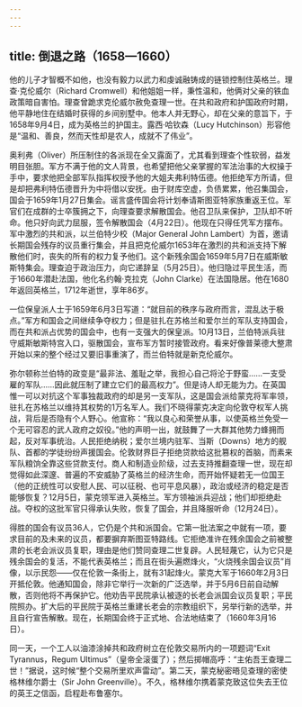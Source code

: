 ```yaml
---
---
---
```

title: 倒退之路（1658—1660）
---




他的儿子才智概不如他，也没有毅力以武力和虔诚融铸成的链锁控制住英格兰。理查·克伦威尔（Richard Cromwell）和他姐姐一样，秉性温和，他俩对父亲的铁血政策暗自害怕。理查曾跪求克伦威尔赦免查理一世。在共和政府和护国政府时期，他平静地住在结婚时获得的乡间别墅中。他本人并无野心，却在父亲的意旨下，于1658年9月4日，成为英格兰的护国主。露西·哈钦森（Lucy Hutchinson）形容他是“温和、善良，然而天性却是农人，成就不了伟业”。

奥利弗（Oliver）所压制住的各派现在全又露面了，尤其看到理查个性软弱，益发明目张胆。军方不满于他的文人背景，也希望把他父亲掌握的军法治事的大权操于手中，要求他把全部军队指挥权授予他的大姐夫弗利特伍德。他拒绝军方所请，但是却把弗利特伍德晋升为中将借以安抚。由于财库空虚，负债累累，他召集国会，国会于1659年1月27日集会。谣言盛传国会将计划奉请斯图亚特家族重返王位。军官们在成群的士卒簇拥之下，向理查要求解散国会。他召卫队来保护，卫队却不听命。他只好向武力屈服，签令解散国会（4月22日）。他现在只得任凭军方摆布。军中激烈的共和派，以兰伯特少校（Major General John Lambert）为首，邀请长期国会残存的议员重行集会，并且把克伦威尔1653年在激烈的共和派支持下解散他们时，丧失的所有的权力复予他们。这个新残余国会1659年5月7日在威斯敏斯特集会。理查迫于政治压力，向它递辞呈（5月25日）。他归隐过平民生活，而于1660年潜赴法国，他化名约翰·克拉克（John Clarke）在法国隐居。他在1680年返回英格兰，1712年逝世，享年86岁。

一位保皇派人士于1659年6月3日写道：“就目前的秩序与政府而言，混乱达于极点。”军方和国会之间继续争夺权力；但是驻扎在苏格兰和爱尔兰的军队支持国会，而在共和派占优势的国会中，也有一支强大的保皇派。10月13日，兰伯特派兵驻守威斯敏斯特宫入口，驱散国会，宣布军方暂时接管政府。看来好像普莱德大整肃开始以来的整个经过又要旧事重演了，而兰伯特就是新克伦威尔。

弥尔顿称兰伯特的政变是“最非法、羞耻之举，我担心自己将沦于野蛮……一支受雇的军队……因此就压制了建立它们的最高权力”。但是诗人却无能为力。在英国惟一可以对抗这个军事独裁政府的却是另一支军队，这是国会派给蒙克将军率领，驻扎在苏格兰以维持其权势的1万名军人。我们不晓得蒙克决定向伦敦夺权军人挑战，背后是否隐有个人野心。他宣称：“我以良心和荣誉从事，以使英格兰免受一个无可容忍的武人政府之奴役。”他的声明一出，就鼓舞了一大群其他势力蜂拥而起，反对军事统治。人民拒绝纳税；爱尔兰境内驻军、当斯（Downs）地方的舰队、首都的学徒纷纷声援国会。伦敦财界巨子拒绝贷款给这批篡权的首脑，而素来军队粮饷全靠这些贷款支付。商人和制造业阶级，过去支持推翻查理一世，现在却觉得如此深邃、普遍的不安威胁了英格兰的经济生命，而开始怀疑若无一位国王（他的正统性可以安慰人民、可以征税、也可平息风暴），政治或经济的稳定是否能够恢复？12月5日，蒙克领军进入英格兰。军方领袖派兵迎战；他们却拒绝赴战。夺权的这批军官只得承认失败，恢复了国会，并且降服听命（12月24日）。

得胜的国会有议员36人，它仍是个共和派国会。它第一批法案之中就有一项，要求目前的及未来的议员，都要摒弃斯图亚特路线。它拒绝准许在残余国会之前被整肃的长老会派议员复职，理由是他们赞同查理二世复辟。人民轻蔑它，认为它只是残余国会的复活，不能代表英格兰；而且在街头遍燃烽火，“火烧残余国会议员”肖像，以示民怨——仅在伦敦一条街上，就有31起烽火。蒙克大军于1660年2月3日开抵伦敦。他通知国会，除非它举行一次新的广泛选举，并于5月6日前自动解散，否则他将不再保护它。他劝告平民院承认被逐的长老会派国会议员复职；平民院照办。扩大后的平民院于英格兰重建长老会的宗教组织下，另举行新的选举，并且自行宣告解散。现在，长期国会终于正式地、合法地结束了（1660年3月16日）。

同一天，一个工人以油漆涂掉共和政府树立在伦敦交易所内的一项题词“Exit Tyrannus，Regum Ultimus”（皇帝全滚蛋了）；然后掷帽高呼：“主佑吾王查理二世！”据说，这时候“整个交易所里欢声雷动”。第二天，蒙克秘密晤见查理的密使格林维尔爵士（Sir John Greenville）。不久，格林维尔携着蒙克致这位失去王位的英王之信函，启程赴布鲁塞尔。